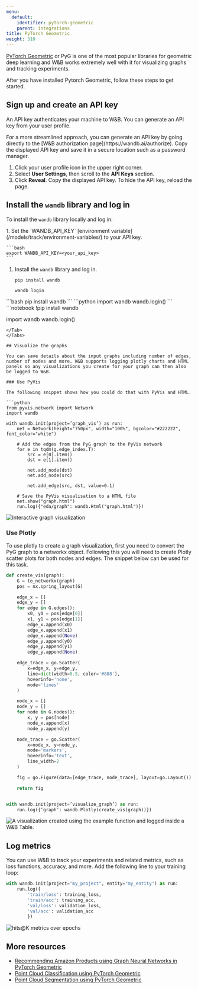 ```yaml
---
menu:
  default:
    identifier: pytorch-geometric
    parent: integrations
title: PyTorch Geometric
weight: 310
---
```

[PyTorch Geometric](https://github.com/pyg-team/pytorch_geometric) or PyG is one of the most popular libraries for geometric deep learning and W&B works extremely well with it for visualizing graphs and tracking experiments. 

After you have installed Pytorch Geometric, follow these steps to get started.

## Sign up and create an API key

An API key authenticates your machine to W&B. You can generate an API key from your user profile.

<Note>
For a more streamlined approach, you can generate an API key by going directly to the [W&B authorization page](https://wandb.ai/authorize). Copy the displayed API key and save it in a secure location such as a password manager.
</Note>

1. Click your user profile icon in the upper right corner.
1. Select **User Settings**, then scroll to the **API Keys** section.
1. Click **Reveal**. Copy the displayed API key. To hide the API key, reload the page.

## Install the `wandb` library and log in

To install the `wandb` library locally and log in:

<Tabs>
<Tab title="Command Line">
1. Set the `WANDB_API_KEY` [environment variable](/models/track/environment-variables/) to your API key.

    ```bash
    export WANDB_API_KEY=<your_api_key>
    ```

1. Install the `wandb` library and log in.



    ```shell
    pip install wandb

    wandb login
    ```
</Tab>
<Tab title="Python">
```bash
pip install wandb
```
```python
import wandb
wandb.login()
```
</Tab>
<Tab title="Python notebook">
```notebook
!pip install wandb

import wandb
wandb.login()
```
</Tab>
</Tabs>

## Visualize the graphs

You can save details about the input graphs including number of edges, number of nodes and more. W&B supports logging plotly charts and HTML panels so any visualizations you create for your graph can then also be logged to W&B.

### Use PyVis

The following snippet shows how you could do that with PyVis and HTML.

```python
from pyvis.network import Network
import wandb

with wandb.init(project=’graph_vis’) as run:
    net = Network(height="750px", width="100%", bgcolor="#222222", font_color="white")

    # Add the edges from the PyG graph to the PyVis network
    for e in tqdm(g.edge_index.T):
        src = e[0].item()
        dst = e[1].item()

        net.add_node(dst)
        net.add_node(src)
        
        net.add_edge(src, dst, value=0.1)

    # Save the PyVis visualisation to a HTML file
    net.show("graph.html")
    run.log({"eda/graph": wandb.Html("graph.html")})
```

<Frame>
    <img src="/images/integrations/pyg_graph_wandb.png" alt="Interactive graph visualization"  />
</Frame>

### Use Plotly

To use plotly to create a graph visualization, first you need to convert the PyG graph to a networkx object. Following this you will need to create Plotly scatter plots for both nodes and edges. The snippet below can be used for this task.

```python
def create_vis(graph):
    G = to_networkx(graph)
    pos = nx.spring_layout(G)

    edge_x = []
    edge_y = []
    for edge in G.edges():
        x0, y0 = pos[edge[0]]
        x1, y1 = pos[edge[1]]
        edge_x.append(x0)
        edge_x.append(x1)
        edge_x.append(None)
        edge_y.append(y0)
        edge_y.append(y1)
        edge_y.append(None)

    edge_trace = go.Scatter(
        x=edge_x, y=edge_y,
        line=dict(width=0.5, color='#888'),
        hoverinfo='none',
        mode='lines'
    )

    node_x = []
    node_y = []
    for node in G.nodes():
        x, y = pos[node]
        node_x.append(x)
        node_y.append(y)

    node_trace = go.Scatter(
        x=node_x, y=node_y,
        mode='markers',
        hoverinfo='text',
        line_width=2
    )

    fig = go.Figure(data=[edge_trace, node_trace], layout=go.Layout())

    return fig


with wandb.init(project=’visualize_graph’) as run:
    run.log({‘graph’: wandb.Plotly(create_vis(graph))})
```

<Frame>
    <img src="/images/integrations/pyg_graph_plotly.png" alt="A visualization created using the example function and logged inside a W&B Table."  />
</Frame>

## Log metrics

You can use W&B to track your experiments and related metrics, such as loss functions, accuracy, and more. Add the following line to your training loop:

```python
with wandb.init(project="my_project", entity="my_entity") as run:
    run.log({
        'train/loss': training_loss,
        'train/acc': training_acc,
        'val/loss': validation_loss,
        'val/acc': validation_acc
        })
```

<Frame>
    <img src="/images/integrations/pyg_metrics.png" alt="hits@K metrics over epochs"  />
</Frame>

## More resources

- [Recommending Amazon Products using Graph Neural Networks in PyTorch Geometric](https://wandb.ai/manan-goel/gnn-recommender/reports/Recommending-Amazon-Products-using-Graph-Neural-Networks-in-PyTorch-Geometric--VmlldzozMTA3MzYw#what-does-the-data-look-like?)
- [Point Cloud Classification using PyTorch Geometric](https://wandb.ai/geekyrakshit/pyg-point-cloud/reports/Point-Cloud-Classification-using-PyTorch-Geometric--VmlldzozMTExMTE3)
- [Point Cloud Segmentation using PyTorch Geometric](https://wandb.ai/wandb/point-cloud-segmentation/reports/Point-Cloud-Segmentation-using-Dynamic-Graph-CNN--VmlldzozMTk5MDcy)
